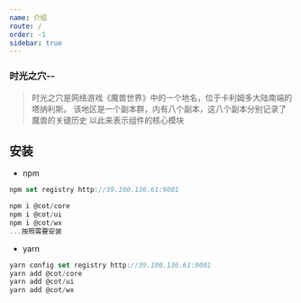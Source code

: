 ```yaml
---
name: 介绍
route: /
order: -1
sidebar: true
---
```


### 时光之穴--

> 时光之穴是网络游戏《魔兽世界》中的一个地名，位于卡利姆多大陆南端的塔纳利斯。
该地区是一个副本群，内有八个副本，这八个副本分别记录了魔兽的关键历史 
以此来表示组件的核心模块

## 安装

- npm
```js
npm set registry http://39.100.136.61:9001

npm i @cot/core
npm i @cot/ui
npm i @cot/wx
...按照需要安装
```

- yarn
```js
yarn config set registry http://39.100.136.61:9001
yarn add @cot/core
yarn add @cot/ui
yarn add @cot/wx
```

